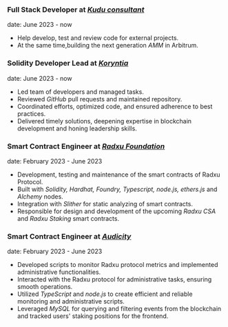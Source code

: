 ### Full Stack Developer at <u><em>Kudu consultant</em></u>

date: June 2023 - now

- Help develop, test and review code for external projects. 
- At the same time,building the next generation _AMM_ in Arbitrum.

### Solidity Developer Lead at <a href="https://koryntia.finance/" target="blank"><u><em>Koryntia</em></u></a>

date: June 2023 - now

- Led team of developers and managed tasks.
- Reviewed _GitHub_ pull requests and maintained repository.
- Coordinated efforts, optimized code, and ensured adherence to best practices.
- Delivered timely solutions, deepening expertise in blockchain development and
  honing leadership skills.

### Smart Contract Engineer at <a href="https://app.radxu.org/" target="blank"> <u><em>Radxu Foundation</em></u></a>

date: February 2023 - June 2023

- Development, testing and maintenance of the smart contracts of Radxu Protocol.
- Built with _Solidity, Hardhat, Foundry, Typescript, node.js, ethers.js_ and
  _Alchemy_ nodes.
- Integration with _Slither_ for static analyzing of smart contracts.
- Responsible for design and development of the upcoming _Radxu CSA_ and _Radxu
  Staking_ smart contracts.

### Smart Contract Engineer at <a href="https://www.audicity.io/" target="blank"><u><em>Audicity</em></u></a>

date: February 2023 - June 2023

- Developed scripts to monitor Radxu protocol metrics and implemented
  administrative functionalities.
- Interacted with the Radxu protocol for administrative tasks, ensuring smooth
  operations.
- Utilized _TypeScript_ and _node.js_ to create efficient and reliable
  monitoring and administrative scripts.
- Leveraged _MySQL_ for querying and filtering events from the blockchain and
  tracked users' staking positions for the frontend.
